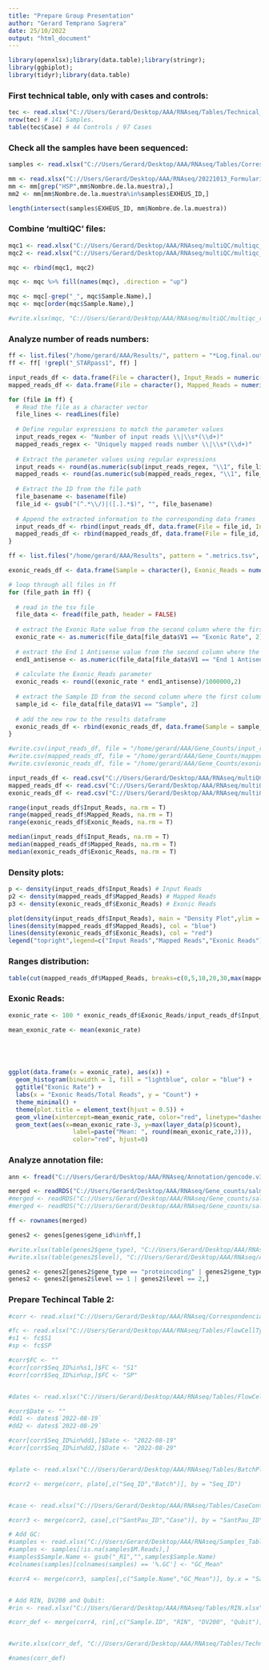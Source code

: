 ```yaml
---
title: "Prepare Group Presentation"
author: "Gerard Temprano Sagrera"
date: 25/10/2022
output: "html_document"
---
```


```r
library(openxlsx);library(data.table);library(stringr);
library(ggbiplot);
library(tidyr);library(data.table)
```


### First technical table, only with cases and controls:

```r
tec <- read.xlsx("C://Users/Gerard/Desktop/AAA/RNAseq/Tables/Technical_Complete.xlsx")
nrow(tec) # 141 Samples.
table(tec$Case) # 44 Controls / 97 Cases
```

### Check all the samples have been sequenced:

```r
samples <- read.xlsx("C://Users/Gerard/Desktop/AAA/RNAseq/Tables/Correspondencias.xlsx")

mm <- read.xlsx("C://Users/Gerard/Desktop/AAA/RNAseq/20221013_Formulario_TablaMuestras_Gerard.xlsx", startRow = 5)
mm <- mm[grep("HSP",mm$Nombre.de.la.muestra),]
mm2 <- mm[mm$Nombre.de.la.muestra%in%samples$EXHEUS_ID,]

length(intersect(samples$EXHEUS_ID, mm$Nombre.de.la.muestra))
```
### Combine 'multiQC' files:

```r
mqc1 <- read.xlsx("C://Users/Gerard/Desktop/AAA/RNAseq/multiQC/multiqc_report_1.xlsx")
mqc2 <- read.xlsx("C://Users/Gerard/Desktop/AAA/RNAseq/multiQC/multiqc_report_2.xlsx")

mqc <- rbind(mqc1, mqc2)

mqc <- mqc %>% fill(names(mqc), .direction = "up")

mqc <- mqc[-grep("_", mqc$Sample.Name),]
mqc <- mqc[order(mqc$Sample.Name),]

#write.xlsx(mqc, "C://Users/Gerard/Desktop/AAA/RNAseq/multiQC/multiqc_report.xlsx")
```


### Analyze number of reads numbers:

```r
ff <- list.files("/home/gerard/AAA/Results/", pattern = "*Log.final.out", recursive = T, full.names = T)
ff <- ff[ !grepl("_STARpass1", ff) ]

input_reads_df <- data.frame(File = character(), Input_Reads = numeric(), stringsAsFactors = FALSE)
mapped_reads_df <- data.frame(File = character(), Mapped_Reads = numeric(), stringsAsFactors = FALSE)

for (file in ff) {
  # Read the file as a character vector
  file_lines <- readLines(file)
  
  # Define regular expressions to match the parameter values
  input_reads_regex <- "Number of input reads \\|\\s*(\\d+)"
  mapped_reads_regex <- "Uniquely mapped reads number \\|\\s*(\\d+)"
  
  # Extract the parameter values using regular expressions
  input_reads <- round(as.numeric(sub(input_reads_regex, "\\1", file_lines[grep(input_reads_regex, file_lines)]))/1000000, 2)
  mapped_reads <- round(as.numeric(sub(mapped_reads_regex, "\\1", file_lines[grep(mapped_reads_regex, file_lines)]))/1000000, 2)
  
  # Extract the ID from the file path
  file_basename <- basename(file)
  file_id <- gsub("(^.*\\/)|([.].*$)", "", file_basename)
  
  # Append the extracted information to the corresponding data frames
  input_reads_df <- rbind(input_reads_df, data.frame(File = file_id, Input_Reads = input_reads, stringsAsFactors = FALSE))
  mapped_reads_df <- rbind(mapped_reads_df, data.frame(File = file_id, Mapped_Reads = mapped_reads, stringsAsFactors = FALSE))
}

ff <- list.files("/home/gerard/AAA/Results", pattern = ".metrics.tsv", recursive = T, full.names = T)

exonic_reads_df <- data.frame(Sample = character(), Exonic_Reads = numeric())

# loop through all files in ff
for (file_path in ff) {
  
  # read in the tsv file
  file_data <- fread(file_path, header = FALSE)
  
  # extract the Exonic Rate value from the second column where the first column equals "Exonic Rate"
  exonic_rate <- as.numeric(file_data[file_data$V1 == "Exonic Rate", 2])
  
  # extract the End 1 Antisense value from the second column where the first column equals "End 1 Antisense"
  end1_antisense <- as.numeric(file_data[file_data$V1 == "End 1 Antisense", 2])
  
  # calculate the Exonic_Reads parameter
  exonic_reads <- round((exonic_rate * end1_antisense)/1000000,2)
  
  # extract the Sample ID from the second column where the first column equals "Sample"
  sample_id <- file_data[file_data$V1 == "Sample", 2]
  
  # add the new row to the results dataframe
  exonic_reads_df <- rbind(exonic_reads_df, data.frame(Sample = sample_id, Exonic_Reads = exonic_reads, stringsAsFactors = FALSE))
}

#write.csv(input_reads_df, file = "/home/gerard/AAA/Gene_Counts/input_reads.csv", row.names = FALSE)
#write.csv(mapped_reads_df, file = "/home/gerard/AAA/Gene_Counts/mapped_reads.csv", row.names = FALSE)
#write.csv(exonic_reads_df, file = "/home/gerard/AAA/Gene_Counts/exonic_reads.csv", row.names = FALSE)
```


```r
input_reads_df <- read.csv("C://Users/Gerard/Desktop/AAA/RNAseq/multiQC/input_reads.csv")
mapped_reads_df <- read.csv("C://Users/Gerard/Desktop/AAA/RNAseq/multiQC/mapped_reads.csv")
exonic_reads_df <- read.csv("C://Users/Gerard/Desktop/AAA/RNAseq/multiQC/exonic_reads.csv")

range(input_reads_df$Input_Reads, na.rm = T)
range(mapped_reads_df$Mapped_Reads, na.rm = T)
range(exonic_reads_df$Exonic_Reads, na.rm = T)

median(input_reads_df$Input_Reads, na.rm = T)
median(mapped_reads_df$Mapped_Reads, na.rm = T)
median(exonic_reads_df$Exonic_Reads, na.rm = T)
```


### Density plots:

```r
p <- density(input_reads_df$Input_Reads) # Input Reads
p2 <- density(mapped_reads_df$Mapped_Reads) # Mapped Reads
p3 <- density(exonic_reads_df$Exonic_Reads) # Exonic Reads 
```

```r
plot(density(input_reads_df$Input_Reads), main = "Density Plot",ylim = range(p$y, p2$y, p3$y), xlim = range(p$x, p2$x, p3$x), col = "green")
lines(density(mapped_reads_df$Mapped_Reads), col = "blue")
lines(density(exonic_reads_df$Exonic_Reads), col = "red")
legend("topright",legend=c("Input Reads","Mapped Reads","Exonic Reads"), col = c("green","blue","red"), lty = 1, cex = 0.8, bty = "n", box.lty = 0)
```

### Ranges distribution:

```r
table(cut(mapped_reads_df$Mapped_Reads, breaks=c(0,5,10,20,30,max(mapped_reads_df$Mapped_Reads))))
```

### Exonic Reads:
```r
exonic_rate <- 100 * exonic_reads_df$Exonic_Reads/input_reads_df$Input_Reads

mean_exonic_rate <- mean(exonic_rate)





ggplot(data.frame(x = exonic_rate), aes(x)) +
  geom_histogram(binwidth = 1, fill = "lightblue", color = "blue") +
  ggtitle("Exonic Rate") +
  labs(x = "Exonic Reads/Total Reads", y = "Count") +
  theme_minimal() +
  theme(plot.title = element_text(hjust = 0.5)) +
  geom_vline(xintercept=mean_exonic_rate, color="red", linetype="dashed", size=1) +
  geom_text(aes(x=mean_exonic_rate-3, y=max(layer_data(p)$count), 
                  label=paste("Mean: ", round(mean_exonic_rate,2))),
                  color="red", hjust=0)
```

### Analyze annotation file:

```r
ann <- fread("C://Users/Gerard/Desktop/AAA/RNAseq/Annotation/gencode.v34.annotation.fixed.gtf.gz", header = F, nThread = 6)
```

```r
merged <- readRDS("C://Users/Gerard/Desktop/AAA/RNAseq/Gene_counts/salmon.merged.gene_counts.rds")
#merged <- readRDS("C://Users/Gerard/Desktop/AAA/RNAseq/Gene_counts/salmon.merged.gene_counts_length_scaled.rds")
#merged <- readRDS("C://Users/Gerard/Desktop/AAA/RNAseq/Gene_counts/salmon.merged.transcript_counts.rds")

ff <- rownames(merged)

genes2 <- genes[genes$gene_id%in%ff,]

#write.xlsx(table(genes2$gene_type), "C://Users/Gerard/Desktop/AAA/RNAseq/Gene.Types.xlsx", col.names = F)
#write.xlsx(table(genes2$level), "C://Users/Gerard/Desktop/AAA/RNAseq/Annot.Levels.xlsx", col.names = F)

genes2 <- genes2[genes2$gene_type == "proteincoding" | genes2$gene_type == "lncRNA",]
genes2 <- genes2[genes2$level == 1 | genes2$level == 2,]
```


### Prepare Techincal Table 2:

```r
#corr <- read.xlsx("C://Users/Gerard/Desktop/AAA/RNAseq/Correspondencias.xlsx")

#fc <- read.xlsx("C://Users/Gerard/Desktop/AAA/RNAseq/Tables/FlowCellType Date.xlsx", sheet = 1)
#s1 <- fc$S1
#sp <- fc$SP

#corr$FC <- ""
#corr[corr$Seq_ID%in%s1,]$FC <- "S1"
#corr[corr$Seq_ID%in%sp,]$FC <- "SP"


#dates <- read.xlsx("C://Users/Gerard/Desktop/AAA/RNAseq/Tables/FlowCellType Date.xlsx", detectDates = T, sheet = 2)

#corr$Date <- ""
#dd1 <- dates$`2022-08-19`
#dd2 <- dates$`2022-08-29`

#corr[corr$Seq_ID%in%dd1,]$Date <- "2022-08-19"
#corr[corr$Seq_ID%in%dd2,]$Date <- "2022-08-29"


#plate <- read.xlsx("C://Users/Gerard/Desktop/AAA/RNAseq/Tables/BatchPlate.xlsx")

#corr2 <- merge(corr, plate[,c("Seq_ID","Batch")], by = "Seq_ID")


#case <- read.xlsx("C://Users/Gerard/Desktop/AAA/RNAseq/Tables/CaseControl.xlsx")

#corr3 <- merge(corr2, case[,c("SantPau_ID","Case")], by = "SantPau_ID")

# Add GC:
#samples <- read.xlsx("C://Users/Gerard/Desktop/AAA/RNAseq/Samples_Table.xlsx")
#samples <- samples[!is.na(samples$M.Reads),]
#samples$Sample.Name <- gsub("_R1","",samples$Sample.Name)
#colnames(samples)[colnames(samples) == '%.GC'] <- "GC_Mean"

#corr4 <- merge(corr3, samples[,c("Sample.Name","GC_Mean")], by.x = "SantPau_ID", by.y = "Sample.Name")


# Add RIN, DV200 and Qubit:
#rin <- read.xlsx("C://Users/Gerard/Desktop/AAA/RNAseq/Tables/RIN.xlsx")

#corr_def <- merge(corr4, rin[,c("Sample.ID", "RIN", "DV200", "Qubit")], by.x = "SantPau_ID", by.y = "Sample.ID")


#write.xlsx(corr_def, "C://Users/Gerard/Desktop/AAA/RNAseq/Tables/Technical_CompleteV2.xlsx")

#names(corr_def)
```






